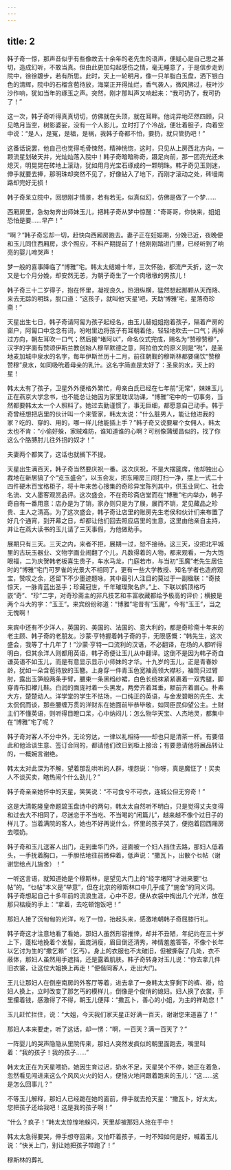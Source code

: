 ```yaml
---
---
---
```

title: 2
---



韩子奇一惊，那声音似乎有些像故去十余年的老先生的语声，便疑心是自己思之甚切，造成幻听，不敢当真。但由此更加勾起感伤之情，毫无睡意了，于是信步走到院中，徐徐踱步，若有所思。此时，天上一轮明月，像一只羊脂白玉盘，洒下银白色的清辉，院中的石榴含苞待放，海棠正开得灿烂，香气袭人，微风拂过，枝叶沙沙作响，犹如当年的琢玉之声。突然，刚才那叫声又响起来：“我可扔了，我可扔了！”

这一次，韩子奇听得真真切切，仿佛就在头顶，就在耳畔。他诧异地茫然四顾，只见皓月当空，树影婆娑，没有一个人影儿，立时打了个冷战，便壮着胆子，向着空中说：“是人，是冤，是福，是祸，我韩子奇都不怕，要扔，就只管扔吧！”

这番话说罢，他自己也觉得毛骨悚然，精神恍惚，这时，只见从上房西北方向，一颗流星划破天井，光灿灿落入院中！韩子奇暗暗称奇，蹑足向前，那一团亮光还未熄灭，明晃晃在砖地上滚动，犹如用月光宝石琢成的一颗明珠。韩子奇见玉则迷，伸手就要去捧，那明珠却突然不见了，好像钻入了地下，而刚才滚动之处，砖墁南路却完好无损！

韩子奇呆立院中，回想刚才情景，若有若无，似真似幻，仿佛是做了一个梦……

西厢房里，急匆匆奔出师妹玉儿，把韩子奇从梦中惊醒：“奇哥哥，你快来，姐姐恐怕是要……早产！”

“啊？”韩子奇忘却一切，赶快向西厢房跑去。妻子正在妊娠期，分娩已近，夜晚便和玉儿同住西厢房，求个照应，不料产期提前了！他刚刚踏进门里，已经听到了响亮的婴儿啼哭声！

梦一般的喜事降临了“博雅”宅。韩太太结婚十年，三次怀胎，都流产夭折，这一次又是七个月分娩，却安然无恙，为朝子奇生了一个肉墩墩的男孩儿！

韩子奇三十二岁得子，抱在怀里，凝视良久，热泪纵横，猛然想起那颗从天而降、来去无踪的明珠，脱口道：“这孩子，就叫他‘天星’吧，天助‘博雅’宅，星落奇珍斋！”

天星出生七日，韩子奇请阿匐为孩子起经名，由玉儿替姐姐抱着孩子，隔着产房的窗户，阿匐口中念念有词，吩咐里边将孩子有耳朝着他，轻轻地吹去一口气；再掉过方向，朝左耳吹一口气；然后接“堵阿以”，命名仪式完成，赐名为“赞穆赞穆”，汉字的字面有赞颂伊斯兰教创始人穆罕默德之意，阿拉伯文的原义则是“吮”，是圣地麦加城中泉水的名字，每年伊斯兰历十二月，前往朝觐的穆斯林都要痛饮“赞穆赞穆”泉水，如同吸吮着母亲的乳汁。这名字简直是太好了：圣泉的水，天上的星！

韩太太有了孩子，卫星外外便格外繁忙，母亲白氏已经在七年前“无常”，妹妹玉儿正在燕京大学念书，也不能总让她因为家里耽误功课，“博雅”宅中的一切事务，当然都要韩太太一个人照料了。她过去勤谨惯了，事无巨细，都愿意自己动手。韩于奇曾经想把店里的伙计叫一个来管家，韩太太说：“什么脏男人，能让他进我的家？吃的、穿的、用的，哪一样儿他能插上手？”韩子奇又说要雇个女佣人，韩太太也不肯：“小偷好躲，家贼难防，谁知道谁的心啊？可别像蒲缓昌似的，找了你这么个胳膊肘儿往外拐的奴才！”

夫妻两个都笑了，这话也就搁下不提。

天星出生满百天，韩子奇当然要庆祝一番。这次庆祝，不是大摆筵席，他却独出心裁地在新居搞了个“览玉盛会”，以玉会友，把东厢房三间打扫一净，摆上一式二十四件硬木百宝格柜子，将十年来苦心搜集的奇珍异宝陈列其中，供玉业同仁、社会名流、文人墨客观赏品评。这次盛会，不在奇珍斋店堂而在“博雅”宅内举办，韩子奇自有一番用意：店办是为了销，家办则只是为了展，展而不销，足见藏品之珍贵、主人之清高。为了这次盛会，韩子奇让店里的账房先生老侯和伙计们来布置了好几个通宵，到开幕之日，却都让他们回去照应店里的生意，这里由他亲自主持，并让在燕大读书的玉儿请了三天事假，为他做助手。

展期只有三天。三天之内，来者不拒，展期一过，恕不接待。这三天，没把北平城里的古玩玉器业、文物字画业闹翻了个儿，凡数得着的人物，都来观看，一为大饱眼福，二为庆贺韩老板喜生贵子，车水马龙，门庭若市，与当初“玉魔”老先生居住时的“博雅”宅门可罗雀的光景大不相同了。更有一些大学教授、知名学者也造府观宝，赞叹之余，还留下不少墨迹题咏，其中最引人注目的莫过于一副楹联：“奇技惊天，一脉青蓝出圣手；珍藏冠世，千年璀璨聚名庐。”上、下联以鹤顶格巧嵌“奇”、“珍”二字，对奇珍斋主的非凡技艺和丰富收藏都给予极高的评价；横披是两个斗大的字：“玉王”。来宾纷纷称道：“博雅”宅昔有“玉魔”，今有“玉王”，当之无愧啊！

来宾中还有不少洋人，英国的、美国的、法国的、意大利的，都是奇珍斋十年来的老主顾、韩子奇的老朋友。沙蒙·亨特握着韩子奇的手，无限感慨：“韩先生，这次盛会，我等了十几年了！”沙蒙·亨特一口流利的汉语，不必翻译，在场的人都听得明白，但其余洋人则都用英语，韩子奇便让玉儿从中翻译。这倒不是因为韩子奇自谦英语不如玉儿，而是有意显示显示小师妹的才华。十九岁的玉儿，正是青春妙龄，犹如一朵含苞待放的玉簪。上身穿一件青玉色宽袖高领大襟衫，袖筒只过臂肘，露出玉笋般两条手臂，腰束一条黑绉纱裙，白色长统袜紧紧裹着一双秀腿，脚穿青布扣襻儿鞋。白润的面庞衬着一头黑发，两旁齐着耳垂，额前齐着眉心。朴素大方，楚楚动人。洋学堂的学生不怯场，一口纯正的英语，与金发碧眼的先生、太太侃侃而谈，那些腰缠万贯的洋财东在她面前毕恭毕敬，如同臣民仰望公主。土财主们不懂英语，则听得目瞪口呆，心中纳闷儿：怎么物华天宝、人杰地灵，都集中在“博雅”宅了呢？

韩子奇对客人不分中外，无论穷达，一律以礼相待——却也只是清茶一杯。有要借此和他洽谈生意、签订合同的，都请他们改日到柜上接洽；有要恳请他将展品转让的，一概婉言谢绝。

韩太太对此深为不解，望着那乱哄哄的人群，埋怨说：“你呀，真是魔怔了！买卖人不谈买卖，瞎热闹个什么劲儿？”

韩子奇亲亲她怀中的天星，笑笑说：“不可食兮不可衣，连城公但无穷奇！”

这是大清乾隆皇帝题碧玉盘诗中的两句，韩太太自然听不明白，只是觉得丈夫变得和过去大不相同了，尽迷恋于不当吃、不当喝的“闲篇儿”，越来越不像个过日子的样儿了。当着满院的客人，她也不好再说什么，怀里的孩子哭了，便抱着回西厢房去喂奶。

韩子奇和玉儿送客人出门，走到垂华门外，迎面被一个妇人挡住去路，那妇人低着头，一手抚着胸口，一手胆怯地往前微伸着，低声说：“撒瓦卜，出散个乜帖（谢谢您给点儿施舍）！”

一听这言语，就知道她是个穆斯林，是望见大门上的“经字堵阿”才进来要“乜帖”的。“乜帖”本义是“举意”，但在北京的穆斯林口中几乎成了“施舍”的同义词。韩子奇想起自己十多年前的流浪生涯，心中不忍，便从衣袋中掏出几个光洋，放在那只枯瘦的手上：“拿着，去吃顿饱饭吧！”

那妇人接了沉甸甸的光洋，吃了一惊，抬起头来，感激地朝韩子奇屈膝行礼。

韩子奇这才注意地看了看她，那妇人虽然形容推悻，却并不丑陋，年纪约在三十岁上下，蓬松地挽着个发髻，面庞消瘦，眉目倒还清秀，神情羞羞答答，不像个长年以乞讨为生的“撒乞赖”（乞丐）。身上的衣服也不太破旧，但被撕裂了几处，衣不蔽体，那妇人虽然用手遮挡，还是露着肌肤。韩子奇转身对玉儿说：“你去拿几件旧衣裳，让这位大姐换上再走！”便偕同客人，走出大门。

王儿让那妇人在倒座南房的外客厅等着，进去拿了一身韩太太穿剩下的裤、褂，给妇人换上，立时改变了那乞丐的模样儿，倒像是个俊俏的媳妇。妇人换了衣裳，手里攥着钱，感激得了不得，朝玉儿便拜：“撒瓦卜，善心的小姐，为主的祥助您！”

玉儿赶忙拦住，说：“大姐，今天我们家天星正好满一百天，谢谢您来道喜了！”

那妇人本来要走，听了这话，却一愣：“啊，一百天？满一百天了？”

一阵婴儿的哭声隐隐从里院传来，那妇人突然发疯似的朝里面跑去，嘴里叫着：“我的孩子！我的孩子……”

韩太太正在为天星喂奶，她因生育过迟，奶水不足，天星哭个不停，她正在着急，忽然看见闯进来这么个风风火火的妇人，便恼火地问跟着跑来的玉儿：“这……这是怎么回事儿？”

不等玉儿解释，那妇人已经跪在她的面前，伸手就去抢天星：“撒瓦卜，好太太，您把孩子还给我吧！这是我的孩子啊！”

“什么？疯子！”韩太太惊惶地躲闪，天里却被那妇人抢在手中！

韩太太急得要哭，伸手想夺回来，又怕吓着孩子，一时不知如何是好，喊着玉儿说：“快关上门，别让她把孩子带跑了！”

穆斯林的葬礼